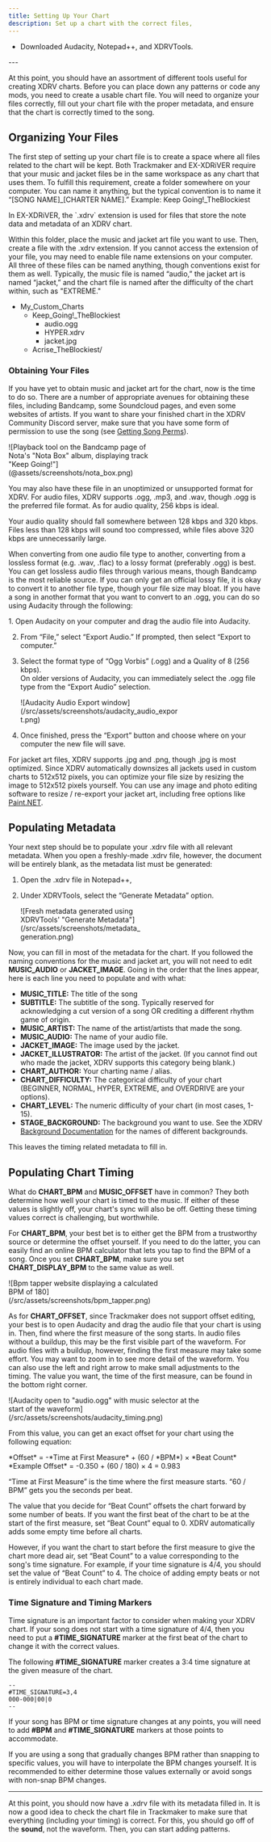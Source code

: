 ```yaml
---
title: Setting Up Your Chart
description: Set up a chart with the correct files, 
---
```


<Aside type="note" title="Recommended Precursors">

- Downloaded Audacity, Notepad++, and XDRVTools.

</Aside>
---

At this point, you should have an assortment of different tools useful for creating XDRV charts. Before you can place down any patterns or code any mods, you need to create a usable chart file. You will need to organize your files correctly, fill out your chart file with the proper metadata, and ensure that the chart is correctly timed to the song.

## Organizing Your Files

The first step of setting up your chart file is to create a space where all files related to the chart will be kept. Both Trackmaker and EX-XDRiVER require that your music and jacket files be in the same workspace as any chart that uses them. To fulfill this requirement, create a folder somewhere on your computer. You can name it anything, but the typical convention is to name it “[SONG NAME]_[CHARTER NAME].” Example: Keep Going!_TheBlockiest

<Aside type="tip" title="What is .xdrv?">
In EX-XDRiVER, the `.xdrv` extension is used for files that store the note data and metadata of an XDRV chart.
</Aside>

Within this folder, place the music and jacket art file you want to use. Then, create a file with the .xdrv extension. If you cannot access the extension of your file, you may need to enable file name extensions on your computer. All three of these files can be named anything, though conventions exist for them as well. Typically, the music file is named “audio,” the jacket art is named “jacket,” and the chart file is named after the difficulty of the chart within, such as "EXTREME."

<FileTree>

- My_Custom_Charts
	- Keep_Going!_TheBlockiest 
		- audio.ogg
		- HYPER.xdrv
		- jacket.jpg
	- Acrise_TheBlockiest/

</FileTree>

### Obtaining Your Files

If you have yet to obtain music and jacket art for the chart, now is the time to do so. There are a number of appropriate avenues for obtaining these files, including Bandcamp, some Soundcloud pages, and even some websites of artists. If you want to share your finished chart in the XDRV Community Discord server, make sure that you have some form of permission to use the song (see [Getting Song Perms](/xdrv-charting-guide/misc/song-perms)).

<div style="width:55%">
![Playback tool on the Bandcamp page of Nota's "Nota Box" album, displaying track "Keep Going!"](@assets/screenshots/nota_box.png)
</div>

You may also have these file in an unoptimized or unsupported format for XDRV. For audio files, XDRV supports .ogg, .mp3, and .wav, though .ogg is the preferred file format. As for audio quality, 256 kbps is ideal.

<Aside type="caution" title="Bitrate Range">
	Your audio quality should fall somewhere between 128 kbps and 320 kbps. Files less than 128 kbps will sound too compressed, while files above 320 kbps are unnecessarily large.
</Aside>

When converting from one audio file type to another, converting from a lossless format (e.g. .wav, .flac) to a lossy format (preferably .ogg) is best. You can get lossless audio files through various means, though Bandcamp is the most reliable source. If you can only get an official lossy file, it is okay to convert it to another file type, though your file size may bloat. If you have a song in another format that you want to convert to an .ogg, you can do so using Audacity through the following:

<Steps>
1. Open Audacity on your computer and drag the audio file into Audacity.

2. From “File,” select “Export Audio.” If prompted, then select “Export to computer.”

3. Select the format type of “Ogg Vorbis” (.ogg) and a Quality of 8 (256 kbps).<br/>
On older versions of Audacity, you can immediately select the .ogg file type from the “Export Audio” selection.

	<div style="width:65%">
	![Audacity Audio Export window](/src/assets/screenshots/audacity_audio_export.png)
	</div>

4. Once finished, press the “Export” button and choose where on your computer the new file will save.

</Steps>

For jacket art files, XDRV supports .jpg and .png, though .jpg is most optimized. Since XDRV automatically downsizes all jackets used in custom charts to 512x512 pixels, you can optimize your file size by resizing the image to 512x512 pixels yourself. You can use any image and photo editing software to resize / re-export your jacket art, including free options like [Paint.NET](https://www.getpaint.net/).

## Populating Metadata

Your next step should be to populate your .xdrv file with all relevant metadata. When you open a freshly-made .xdrv file, however, the document will be entirely blank, as the metadata list must be generated:

<Steps>

1. Open the .xdrv file in Notepad++,

2. Under XDRVTools, select the “Generate Metadata” option.

	<div style="width:50%">
	![Fresh metadata generated using XDRVTools' "Generate Metadata"](/src/assets/screenshots/metadata_generation.png)
	</div>

</Steps>

Now, you can fill in most of the metadata for the chart. If you followed the naming conventions for the music and jacket art, you will not need to edit **MUSIC_AUDIO** or **JACKET_IMAGE**. Going in the order that the lines appear, here is each line you need to populate and with what:

- **MUSIC_TITLE:** The title of the song
- **SUBTITLE:** The subtitle of the song. Typically reserved for acknowledging a cut version of a song OR crediting a different rhythm game of origin.
- **MUSIC_ARTIST:** The name of the artist/artists that made the song.
- **MUSIC_AUDIO:** The name of your audio file.
- **JACKET_IMAGE:** The image used by the jacket.
- **JACKET_ILLUSTRATOR:** The artist of the jacket. (If you cannot find out who made the jacket, XDRV supports this category being blank.)
- **CHART_AUTHOR:** Your charting name / alias.
- **CHART_DIFFICULTY:** The categorical difficulty of your chart (BEGINNER, NORMAL, HYPER, EXTREME, and OVERDRIVE are your options).
- **CHART_LEVEL:** The numeric difficulty of your chart (in most cases, 1-15).
- **STAGE_BACKGROUND:** The background you want to use. See the XDRV [Background Documentation](https://github.com/EX-XDRiVER/Chart-Documentation/tree/main/backgrounds) for the names of different backgrounds.

This leaves the timing related metadata to fill in.

## Populating Chart Timing

What do **CHART_BPM** and **MUSIC_OFFSET** have in common? They both determine how well your chart is timed to the music. If either of these values is slightly off, your chart's sync will also be off. Getting these timing values correct is challenging, but worthwhile.

For **CHART_BPM**, your best bet is to either get the BPM from a trustworthy source or determine the offset yourself. If you need to do the latter, you can easily find an online BPM calculator that lets you tap to find the BPM of a song. Once you set **CHART_BPM**, make sure you set **CHART_DISPLAY_BPM** to the same value as well.

<div style="width:65%">
![Bpm tapper website displaying a calculated BPM of 180](/src/assets/screenshots/bpm_tapper.png)
</div>

As for **CHART_OFFSET**, since Trackmaker does not support offset editing, your best is to open Audacity and drag the audio file that your chart is using in. Then, find where the first measure of the song starts. In audio files without a buildup, this may be the first visible part of the waveform. For audio files with a buildup, however, finding the first measure may take some effort. You may want to zoom in to see more detail of the waveform. You can also use the left and right arrow to make small adjustments to the timing. The value you want, the time of the first measure, can be found in the bottom right corner.

<div style="width:80%">
![Audacity open to "audio.ogg" with music selector at the start of the waveform](/src/assets/screenshots/audacity_timing.png)
</div>

From this value, you can get an exact offset for your chart using the following equation:

<Tabs>
  <TabItem label="Offset Equation">
  *Offset* = -*Time at First Measure* + (60 / *BPM*) × *Beat Count*
  </TabItem>
  <TabItem label="Example Offset">
  *Example Offset* = -0.350 + (60 / 180) × 4 = 0.983
  </TabItem>
</Tabs>

<Aside type="tip" title="Equation Breakdown">

“Time at First Measure” is the time where the first measure starts. “60 / BPM” gets you the seconds per beat. 

The value that you decide for “Beat Count” offsets the chart forward by some number of beats. If you want the first beat of the chart to be at the start of the first measure, set “Beat Count” equal to 0. XDRV automatically adds some empty time before all charts. 

However, if you want the chart to start before the first measure to give the chart more dead air, set “Beat Count” to a value corresponding to the song's time signature. For example, if your time signature is 4/4, you should set the value of “Beat Count” to 4. The choice of adding empty beats or not is entirely individual to each chart made.

</Aside>

### Time Signature and Timing Markers

Time signature is an important factor to consider when making your XDRV chart. If your song does not start with a time signature of 4/4, then you need to put a **#TIME_SIGNATURE** marker at the first beat of the chart to change it with the correct values.

The following **#TIME_SIGNATURE** marker creates a 3:4 time signature at the given measure of the chart.
```
--
#TIME_SIGNATURE=3,4
000-000|00|0
--
```

If your song has BPM or time signature changes at any points, you will need to add **#BPM** and **#TIME_SIGNATURE** markers at those points to accommodate. 

<Aside type="caution" title="Gradual BPM Changes">

If you are using a song that gradually changes BPM rather than snapping to specific values, you will have to interpolate the BPM changes yourself. It is recommended to either determine those values externally or avoid songs with non-snap BPM changes.

</Aside>

---

At this point, you should now have a .xdrv file with its metadata filled in. It is now a good idea to check the chart file in Trackmaker to make sure that everything (including your timing) is correct. For this, you should go off of the **sound**, not the waveform. Then, you can start adding patterns.